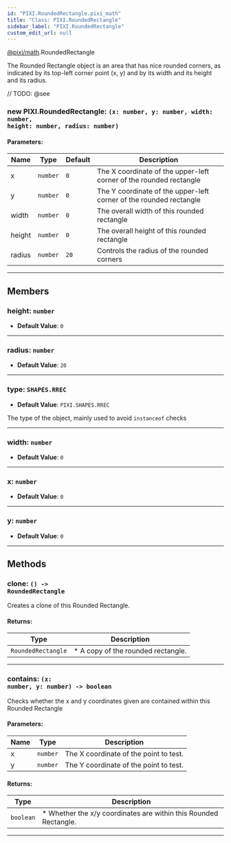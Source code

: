 ```yaml
---
id: "PIXI.RoundedRectangle.pixi_math"
title: "Class: PIXI.RoundedRectangle"
sidebar_label: "PIXI.RoundedRectangle"
custom_edit_url: null
---
```


[@pixi/math](../modules/pixi_math).RoundedRectangle


The Rounded Rectangle object is an area that has nice rounded corners, as indicated by its top-left corner point (x, y) and by its width and its height and its radius.



// TODO: @see

        

<article>

### new PIXI.RoundedRectangle: <span><code>(x&#58; number, y&#58; number, width&#58; number, height&#58; number, radius&#58; number) </code></span>

#### Parameters:
| Name   | Type                | Default         | Description                                                        |
| ------ | ------------------- | --------------- | ------------------------------------------------------------------ |
| x      | <code>number</code> | <code>0</code>  | The X coordinate of the upper-left corner of the rounded rectangle |
| y      | <code>number</code> | <code>0</code>  | The Y coordinate of the upper-left corner of the rounded rectangle |
| width  | <code>number</code> | <code>0</code>  | The overall width of this rounded rectangle                        |
| height | <code>number</code> | <code>0</code>  | The overall height of this rounded rectangle                       |
| radius | <code>number</code> | <code>20</code> | Controls the radius of the rounded corners                         |

</article>

---------------------------------------




## Members
<article>

### height: <span><code>number</code></span>
- **Default Value**: <code>0</code>


</article>


---------------------------------------

<article>

### radius: <span><code>number</code></span>
- **Default Value**: <code>20</code>


</article>


---------------------------------------

<article>

### type: <span><code>SHAPES.RREC</code></span>
- **Default Value**: <code>PIXI.SHAPES.RREC</code>

The type of the object, mainly used to avoid `instanceof` checks

</article>


---------------------------------------

<article>

### width: <span><code>number</code></span>
- **Default Value**: <code>0</code>


</article>


---------------------------------------

<article>

### x: <span><code>number</code></span>
- **Default Value**: <code>0</code>


</article>


---------------------------------------

<article>

### y: <span><code>number</code></span>
- **Default Value**: <code>0</code>


</article>


---------------------------------------


## Methods
<article>

### clone: <span><code>() -&#62; RoundedRectangle</code></span>
Creates a clone of this Rounded Rectangle.

#### Returns:
| Type                          | Description                        |
| ----------------------------- | ---------------------------------- |
| <code>RoundedRectangle</code> | * A copy of the rounded rectangle. |
</article>


---------------------------------------

<article>

### contains: <span><code>(x&#58; number, y&#58; number) -&#62; boolean</code></span>
Checks whether the x and y coordinates given are contained within this Rounded Rectangle

#### Parameters:
| Name | Type                | Description                            |
| ---- | ------------------- | -------------------------------------- |
| x    | <code>number</code> | The X coordinate of the point to test. |
| y    | <code>number</code> | The Y coordinate of the point to test. |
#### Returns:
| Type                 | Description                                                      |
| -------------------- | ---------------------------------------------------------------- |
| <code>boolean</code> | * Whether the x/y coordinates are within this Rounded Rectangle. |
</article>


---------------------------------------


    